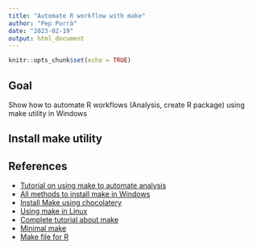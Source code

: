 ```yaml
---
title: "Automate R workflow with make"
author: "Pep Porrà"
date: "2023-02-19"
output: html_document
---
```


```r
knitr::opts_chunk$set(echo = TRUE)
```

## Goal

Show how to automate R workflows (Analysis, create R package) using make utility 
in Windows

## Install make utility

## References

* [Tutorial on using make to automate analysis](https://tilburgsciencehub.com/tutorials/reproducible-research-and-automation/practicing-pipeline-automation-make/pipeline-automation-overview/)
* [All methods to install make in Windows](https://www.technewstoday.com/install-and-use-make-in-windows/)
* [Install Make using chocolatery](https://linuxhint.com/install-use-make-windows/)
* [Using make in Linux](https://www.cs.swarthmore.edu/~newhall/unixhelp/howto_makefiles.html)
* [Complete tutorial about make](https://makefiletutorial.com/)
* [Minimal make](https://kbroman.org/minimal_make/)
* [Make file for R](https://robjhyndman.com/hyndsight/makefiles/)